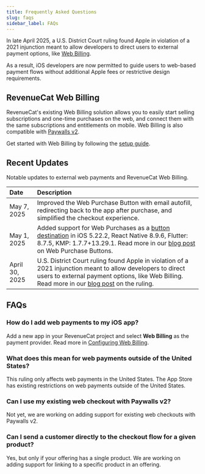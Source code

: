 ```yaml
---
title: Frequently Asked Questions
slug: faqs
sidebar_label: FAQs
---
```


In late April 2025, a U.S. District Court ruling found Apple in violation of a 2021 injunction meant to allow developers to direct users to external payment options, like [Web Billing](/web/web-billing/overview).

As a result, iOS developers are now permitted to guide users to web-based payment flows without additional Apple fees or restrictive design requirements.

## RevenueCat Web Billing

RevenueCat's existing Web Billing solution allows you to easily start selling subscriptions and one-time purchases on the web, and connect them with the same subscriptions and entitlements on mobile. Web Billing is also compatible with [Paywalls v2](https://www.revenuecat.com/blog/growth/introducing-web-paywall-buttons/).

Get started with Web Billing by following the [setup guide](/web/web-billing/overview).

## Recent Updates

Notable updates to external web payments and RevenueCat Web Billing.

| Date           | Description                                                                                                                                                                                                                                                                                                               |
| :------------- | :------------------------------------------------------------------------------------------------------------------------------------------------------------------------------------------------------------------------------------------------------------------------------------------------------------------------ |
| May 7, 2025    | Improved the Web Purchase Button with email autofill, redirecting back to the app after purchase, and simplified the checkout experience.                                                                                                                                                                                 |
| May 1, 2025    | Added support for Web Purchases as a [button destination](/tools/paywalls-v2/creating-paywalls/web-purchase-button) in iOS 5.22.2, React Native 8.9.6, Flutter: 8.7.5, KMP: 1.7.7+13.29.1. Read more in our [blog post](https://www.revenuecat.com/blog/growth/introducing-web-paywall-buttons/) on Web Purchase Buttons. |
| April 30, 2025 | U.S. District Court ruling found Apple in violation of a 2021 injunction meant to allow developers to direct users to external payment options, like Web Billing. Read more in our [blog post](https://www.revenuecat.com/blog/growth/apple-anti-steering-ruling-monetization-strategy/) on the ruling.                   |

## FAQs

### How do I add web payments to my iOS app?

Add a new app in your RevenueCat project and select **Web Billing** as the payment provider. Read more in [Configuring Web Billing](/web/web-billing/product-setup).

### What does this mean for web payments outside of the United States?

This ruling only affects web payments in the United States. The App Store has existing restrictions on web payments outside of the United States.

### Can I use my existing web checkout with Paywalls v2?

Not yet, we are working on adding support for existing web checkouts with Paywalls v2.

### Can I send a customer directly to the checkout flow for a given product?

Yes, but only if your offering has a single product. We are working on adding support for linking to a specific product in an offering.
